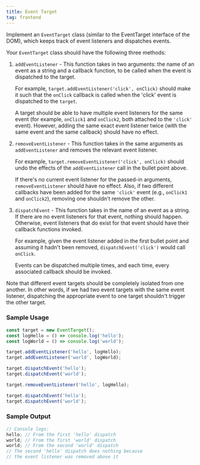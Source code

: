 ```yaml
---
title: Event Target
tag: frontend
---
```


Implement an `EventTarget` class (similar to the EventTarget interface of the DOM), which keeps track of event listeners and dispatches events.

Your `EventTarget` class should have the following three methods:

1. `addEventListener` - This function takes in two arguments: the name of an event as a string and a callback function, to be called when the event is dispatched to the target.

   For example, `target.addEventListener('click', onClick)` should make it such that the `onClick` callback is called when the 'click' event is dispatched to the `target`.

   A target should be able to have multiple event listeners for the same event (for example, `onClick1` and `onClick2`, both attached to the `'click'` event). However, adding the same exact event listener twice (with the same event and the same callback) should have no effect.

2. `removeEventListener` - This function takes in the same arguments as `addEventListener` and removes the relevant event listener.

   For example, `target.removeEventListener('click', onClick)` should undo the effects of the `addEventListener` call in the bullet point above.

   If there's no current event listener for the passed-in arguments, `removeEventListener` should have no effect. Also, if two different callbacks have been added for the same `'click'` event (e.g., `onClick1` and `onClick2`), removing one shouldn't remove the other.

3. `dispatchEvent` - This function takes in the name of an event as a string. If there are no event listeners for that event, nothing should happen. Otherwise, event listeners that do exist for that event should have their callback functions invoked.

   For example, given the event listener added in the first bullet point and assuming it hadn't been removed, `dispatchEvent('click')` would call `onClick`.

   Events can be dispatched multiple times, and each time, every associated callback should be invoked.

Note that different event targets should be completely isolated from one another. In other words, if we had two event targets with the same event listener, dispatching the appropriate event to one target shouldn't trigger the other target.

### Sample Usage

```javascript
const target = new EventTarget();
const logHello = () => console.log('hello');
const logWorld = () => console.log('world');

target.addEventListener('hello', logHello);
target.addEventListener('world', logWorld);

target.dispatchEvent('hello');
target.dispatchEvent('world');

target.removeEventListener('hello', logHello);

target.dispatchEvent('hello');
target.dispatchEvent('world');
```

### Sample Output

```javascript
// Console logs:
hello; // From the first 'hello' dispatch
world; // From the first 'world' dispatch
world; // From the second 'world' dispatch
// The second 'hello' dispatch does nothing because
// the event listener was removed above it
```